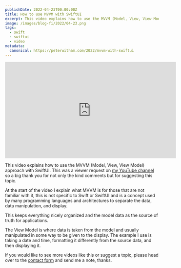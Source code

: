 ```yaml
---
publishDate: 2022-04-23T00:00:00Z
title: How to use MVVM with SwiftUI
excerpt: This video explains how to use the MVVM (Model, View, View Model) approach with SwiftUI. Follow along step by step in this easy example.
image: /images/blog-fi/2022/04-23.png
tags:
  - swift
  - swiftui
  - video
metadata:
  canonical: https://peterwitham.com/2022/mvvm-with-swiftui
---
```


<iframe width="560" height="315" src="https://www.youtube.com/embed/t7KBbW-NeRE?si=K7K05Wb6ELlBMHlv" title="YouTube video player" frameborder="0" allow="accelerometer; autoplay; clipboard-write; encrypted-media; gyroscope; picture-in-picture; web-share" referrerpolicy="strict-origin-when-cross-origin" allowfullscreen></iframe>

This video explains how to use the MVVM (Model, View, View Model) approach with SwiftUI. This was a viewer request on [my YouTube channel](https://www.youtube.com/channel/UC1HugqCLsjVkMzNvADvlBPw) so a big thank you for not only the kind comments but for suggesting this topic.

At the start of the video I explain what MVVM is for those that are not familiar with it, this is not specific to Swift or SwiftUI and is a concept used by many programming languages and architectures to separate the data, data manipulation, and display.

This keeps everything nicely organized and the model data as the source of truth for applications.

The View Model is where data is taken from the model and usually manipulated in some way to be given to the display. The example I use is taking a date and time, formatting it differently from the source data, and then displaying it.

If you would like to see more videos like this or suggest a topic, please head over to the [contact form](https://peterwitham.com/contact) and send me a note, thanks.
